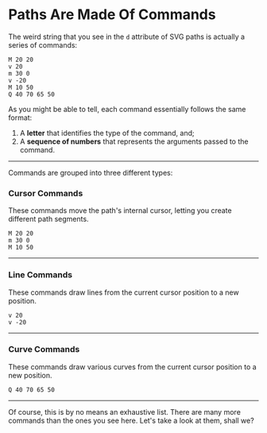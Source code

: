 # Paths Are Made Of Commands

The weird string that you see in the `d` attribute of SVG paths is actually a series of commands:

```
M 20 20
v 20
m 30 0
v -20
M 10 50
Q 40 70 65 50
```

As you might be able to tell, each command essentially follows the same format:

1. A **letter** that identifies the type of the command, and;
2. A **sequence of numbers** that represents the arguments passed to the command.

---

Commands are grouped into three different types:

### Cursor Commands

These commands move the path's internal cursor, letting you create different path segments.

```
M 20 20
m 30 0
M 10 50
```

---

### Line Commands

These commands draw lines from the current cursor position to a new position.

```
v 20
v -20
```

---

### Curve Commands

These commands draw various curves from the current cursor position to a new position.

```
Q 40 70 65 50
```

---

Of course, this is by no means an exhaustive list. There are many more commands than the ones you see here. Let's take a look at them, shall we?

